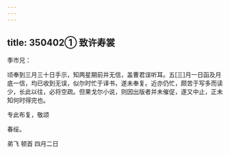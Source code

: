 ```yaml
---
---
---
```

title: 350402① 致许寿裳
---




季巿兄：

顷奉到三月三十日手示，知两星期前并无信，盖曹君误听耳。五[三]月一日函及月底一信，均已收到无误，似尔时忙于译书，遂未奉复。近亦仍忙，颇苦于写多而读少，长此以往，必将空疏。但果戈尔小说，则因出版者并未催促，遂又中止，正未知何时得完也。

专此布复，敬颂

春绥。

弟飞 顿首 四月二日